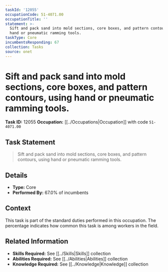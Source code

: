 ```yaml
---
taskId: '12055'
occupationCode: 51-4071.00
occupationTitle: ''
statement: >-
  Sift and pack sand into mold sections, core boxes, and pattern contours, using
  hand or pneumatic ramming tools.
taskType: Core
incumbentsResponding: 67
collection: Tasks
source: onet
---
```

# Sift and pack sand into mold sections, core boxes, and pattern contours, using hand or pneumatic ramming tools.

**Task ID:** 12055
**Occupation:** [[../Occupations|Occupation]] with code `51-4071.00`

## Task Statement

> Sift and pack sand into mold sections, core boxes, and pattern contours, using hand or pneumatic ramming tools.

## Details

- **Type:** Core
- **Performed By:** 67.0% of incumbents

## Context

This task is part of the standard duties performed in this occupation. The percentage indicates how common this task is among workers in the field.

## Related Information

- **Skills Required:** See [[../Skills|Skills]] collection
- **Abilities Required:** See [[../Abilities|Abilities]] collection
- **Knowledge Required:** See [[../Knowledge|Knowledge]] collection
